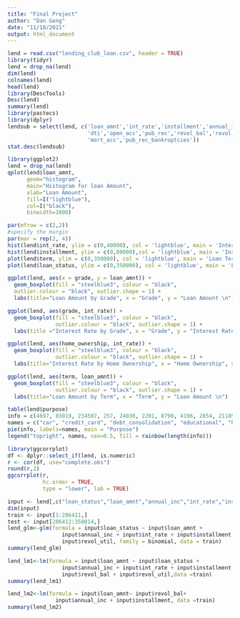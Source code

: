 ```yaml
---
title: "Final Project"
author: "Dan Geng"
date: "11/18/2021"
output: html_document
---
```


```r
lend = read.csv("lending_club_loan.csv", header = TRUE)
library(tidyr)
lend = drop_na(lend)
dim(lend)
colnames(lend)
head(lend)
library(DescTools)
Desc(lend)
summary(lend)
library(pastecs)
library(dplyr)
lendsub = select(lend, c('loan_amnt','int_rate','installment','annual_inc',
                         'dti','open_acc','pub_rec','revol_bal','revol_util','total_acc',
                         'mort_acc','pub_rec_bankruptcies'))
stat.desc(lendsub)
```

```r
library(ggplot2)
lend = drop_na(lend)
qplot(lend$loan_amnt,
      geom="histogram",  
      main="Histogram for loan Amount", 
      xlab="Loan Amount",
      fill=I("lightblue"), 
      col=I("black"), 
      binwidth=1000)

par(mfrow = c(2,2))
#specify the margin
par(mar = rep(2, 4))
hist(lend$int_rate, ylim = c(0,40000), col = 'lightblue', main = 'Interest Rate')
hist(lend$installment, ylim = c(0,80000),col = 'lightblue', main = 'Installment')
plot(lend$term, ylim = c(0,350000), col = 'lightblue', main = 'Loan Term')
plot(lend$loan_status, ylim = c(0,350000), col = 'lightblue', main = 'Loan Status')

```

```r
ggplot(lend, aes(x = grade, y = loan_amnt)) + 
  geom_boxplot(fill = "steelblue3", colour = "black", 
  outlier.colour = "black", outlier.shape = 1) +
  labs(title="Loan Amount by Grade", x = "Grade", y = "Loan Amount \n")

ggplot(lend, aes(grade, int_rate)) +
  geom_boxplot(fill = "steelblue3", colour = "black", 
               outlier.colour = "black", outlier.shape = 1) +
  labs(title ="Interest Rate by Grade", x = "Grade", y = "Interest Rate \n")

ggplot(lend, aes(home_ownership, int_rate)) +
  geom_boxplot(fill = "steelblue3", colour = "black", 
               outlier.colour = "black", outlier.shape = 1) +
  labs(title="Interest Rate by Home Ownership", x = "Home Ownership", y = "Interest Rate \n")

ggplot(lend, aes(term, loan_amnt)) +
  geom_boxplot(fill = "steelblue3", colour = "black", 
               outlier.colour = "black", outlier.shape = 1) +
  labs(title="Loan Amount by Term", x = "Term", y = "Loan Amount \n")
```

```r
table(lend$purpose)
info = c(4697, 83019, 234507, 257, 24030, 2201, 8790, 4196, 2854, 21185, 329, 5701, 2452, 1812)
names = c("car", "credit_card", "debt_consolidation", "educational", "home_improvement", "house", "major_purchase", "medical", "moving", "other", "renewable_energy", "small_business", "vacation", "wedding")
pie(info, labels=names, main = "Purpose")
legend("topright", names, cex=0.5, fill = rainbow(length(info)))
```

```r
library(ggcorrplot)
df <- dplyr::select_if(lend, is.numeric)
r <- cor(df, use="complete.obs")
round(r,2)
ggcorrplot(r,
           hc.order = TRUE,
           type = "lower", lab = TRUE)
```

```r
input <- lend[,c("loan_status","loan_amnt","annual_inc","int_rate","installment", "revol_bal", "revol_util")]
dim(input)
train <- input[1:286411,]
test <- input[286412:358014,]
lend_glm<-glm(formula = input$loan_status ~ input$loan_amnt + 
                 input$annual_inc + input$int_rate + input$installment + input$revol_bal + 
                 input$revol_util, family = binomial, data = train)
summary(lend_glm)
```

```r
lend_lm1<-lm(formula = input$loan_amnt ~ input$loan_status + 
                 input$annual_inc + input$int_rate + input$installment + 
                 input$revol_bal + input$revol_util,data =train)
summary(lend_lm1)

lend_lm2<-lm(formula = input$loan_amnt~ input$revol_bal+ 
               input$annual_inc + input$installment, data =train)
summary(lend_lm2)

```

```r
```